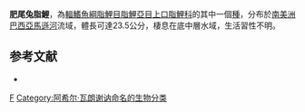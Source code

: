 {{Speciesbox 
| genus = Leporinus
| species = pachyurus
| authority = [[Achille_Valenciennes|Valenciennes]], 1850
| status = NE
| status_system = IUCN3.1
}}
'''肥尾兔脂鯉'''，為[[輻鰭魚綱|輻鰭魚綱]][[脂鯉目|脂鯉目]][[脂鯉亞目|脂鯉亞目]][[上口脂鯉科|上口脂鯉科]]的其中一個[[種|種]]，分布於[[南美洲|南美洲]][[巴西|巴西]][[亞馬遜河|亞馬遜河]]流域，體長可達23.5公分，棲息在底中層水域，生活習性不明。

==参考文献==
{{refbegin}}
*{{FishBase_species|genus=Leporinus|species=pachyurus|year=2013|month=9}}
{{refend}}
{{Taxonbar}}

[[Category:兔脂鯉屬|F]]
[[Category:阿希尔·瓦朗谢讷命名的生物分类|Category:阿希尔·瓦朗谢讷命名的生物分类]]
